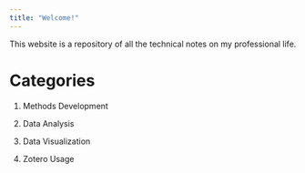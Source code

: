 ```yaml
---
title: "Welcome!"
---
```


This website is a repository of all the technical notes on my professional life.

# Categories

1.  Methods Development

2.  Data Analysis

3.  Data Visualization

4.  Zotero Usage
